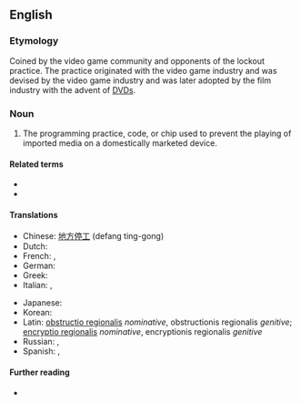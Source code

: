 ==English==

===Etymology===
Coined by the video game community and opponents of the lockout practice. The practice originated with the video game industry and was devised by the video game industry and was later adopted by the film industry with the advent of [[DVD]]s.

===Noun===
{{en-noun|~}}

# {{lb|en|video games|DVD}} The programming practice, code, or chip used to prevent the playing of imported media on a domestically marketed device.

====Related terms====
* {{l|en|regional converter}}
* {{l|en|region free}}

====Translations====
{{trans-top|prevents the playing of imported media on a domestically marketed device}}
* Chinese: [[地方停工]] (defang ting-gong)
* Dutch: {{t|nl|regionale uitsluiting}}
* French: {{t|fr|verrouillage régional}}, {{t|fr|codage régional}}
* German: {{t|de|regionale Aussperrung}}
* Greek: {{t|el|περιφερειακή ανταπεργία}}
* Italian: {{t|it|bloccaggio regionale}}, {{t|it|codifica regionale}}
{{trans-mid}}
* Japanese: {{t|ja|地方閉鎖|tr=chihōheisa}}
* Korean: {{t|ko|지역 차단}}
* Latin: [[obstructio regionalis]] ''nominative'', obstructionis regionalis ''genitive''; [[encryptio regionalis]] ''nominative'', encryptionis regionalis ''genitive''
* Russian: {{t|ru|регионарное замыка́ние}}, {{t|ru|регионарное зашифрование}}
* Spanish: {{t|es|cierre regional}}, {{t|es|codificación regional}}
{{trans-bottom}}

====Further reading====
* {{pedialite}}